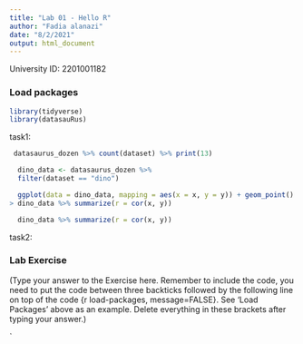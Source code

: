 ```yaml
---
title: "Lab 01 - Hello R"
author: "Fadia alanazi"
date: "8/2/2021"
output: html_document
---
```


University ID: 2201001182

### Load packages

```r
library(tidyverse) 
library(datasauRus)
```
task1:
```r
 datasaurus_dozen %>% count(dataset) %>% print(13)
```

```r
  dino_data <- datasaurus_dozen %>%
  filter(dataset == "dino")
```

```r
  ggplot(data = dino_data, mapping = aes(x = x, y = y)) + geom_point()
> dino_data %>% summarize(r = cor(x, y))
```

```r
  dino_data %>% summarize(r = cor(x, y))
```
task2:

### Lab Exercise

(Type your answer to the Exercise here. Remember to include the code, you need to put the code between three backticks followed by the following line on top of the code {r load-packages, message=FALSE}. See 'Load Packages' above as an example. Delete everything in these brackets after typing your answer.)

`